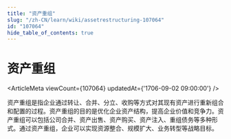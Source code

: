```yaml
---
title: "资产重组"
slug: "/zh-CN/learn/wiki/assetrestructuring-107064"
id: "107064"
hide_table_of_contents: true
---
```



# 资产重组

<ArticleMeta viewCount={107064} updatedAt={'1706-09-02 09:00:00'} />

资产重组是指企业通过转让、合并、分立、收购等方式对其现有资产进行重新组合和配置的过程。资产重组的目的是优化企业资产结构，提高企业价值和竞争力。资产重组可以包括公司合并、资产出售、资产购买、资产注入、重组债务等多种形式。通过资产重组，企业可以实现资源整合、规模扩大、业务转型等战略目标。

